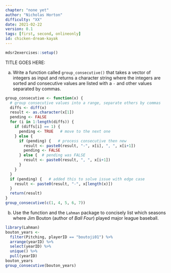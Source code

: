 ```yaml
---
chapter: "none yet"
author: "Nicholas Horton"
difficulty: "XX"
date: 2021-02-22 
version: 0.1
tags: [first, second, onlineonly]
id: chicken-dream-kayak
---
```


```r
mdsr2exercises::setup()
```

TITLE GOES HERE: 

a. Write a function called `group_consecutive()` that takes a vector of integers as input and returns a character string where the integers are sorted and consecutive values are listed with a `-` and other values separated by commas.
 
<!--begin-answer-->
```r
group_consecutive <- function(x) {
  # group consecutive values into a range, separate others by commas
  diffs <- diff(x)
  result <- as.character(x[1])
  pending <- FALSE
  for (i in 1:length(diffs)) {
    if (diffs[i] == 1) {
      pending <- TRUE   # move to the next one
    } else {
      if (pending) {   # process consecutive then new
        result <- paste0(result, "-", x[i], ", ", x[i+1])
        pending <- FALSE
      } else {  # pending was FALSE
        result <- paste0(result, ", ", x[i+1])
      }
    }
  }
  if (pending) {   # added this to solve issue with edge case
    result <- paste0(result, "-", x[length(x)])
  }
  return(result)
}
group_consecutive(c(1, 4, 5, 6, 7)) 
```
<!--end-answer-->

b. Use the function and the `Lahman` package to concisely list which seasons where Jim Bouton (author of *Ball Four*) played major league baseball.

<!--begin-answer-->
```r
library(Lahman)
bouton_years <-
  filter(Pitching, playerID == "boutoji01") %>%
  arrange(yearID) %>%
  select(yearID) %>%
  unique() %>%
  pull(yearID)
bouton_years
group_consecutive(bouton_years)
```

<!--end-answer-->


